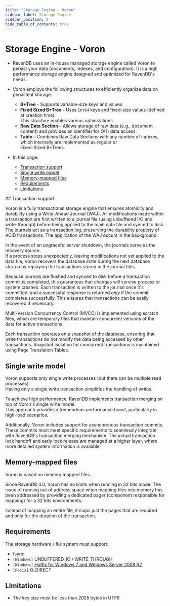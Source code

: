 ```yaml
---
title: "Storage Engine - Voron"
sidebar_label: Storage Engine
sidebar_position: 0
hide_table_of_contents: true
---
```



# Storage Engine - Voron
<Admonition type="note" title="Note">

* RavenDB uses an in-house managed storage engine called Voron to persist your data (documents, indexes, and configuration).
  It is a high performance storage engine designed and optimized for RavenDB's needs.

* Voron employs the following structures to efficiently organize data on persistent storage:
  * **B+Tree** - Supports variable-size keys and values.
  * **Fixed Sized B+Tree** - Uses `Int64` keys and fixed-size values (defined at creation time).  
    This structure enables various optimizations.
  * **Raw Data Section** – Allows storage of raw data (e.g., document content) and provides an identifier for O(1) data access.
  * **Table** – Combines Raw Data Sections with any number of indexes, which internally are implemented as regular or  
    Fixed-Sized B+Trees.

* In this page:
  * [Transaction support](../../server/storage/storage-engine.mdx#transaction-support)
  * [Single write model](../../server/storage/storage-engine.mdx#single-write-model)
  * [Memory-mapped files](../../server/storage/storage-engine.mdx#memory-mapped-files)
  * [Requirements](../../server/storage/storage-engine.mdx#requirements)
  * [Limitations](../../server/storage/storage-engine.mdx#limitations)

</Admonition>
## Transaction support

Voron is a fully transactional storage engine that ensures atomicity and durability using a Write-Ahead Journal (WAJ).
All modifications made within a transaction are first written to a journal file (using unbuffered I/O and write-through) before being applied to the main data file and synced to disk.
The journals act as a transaction log, preserving the durability property of ACID transactions.
The application of the WAJ occurs in the background.

In the event of an ungraceful server shutdown, the journals serve as the recovery source.  
If a process stops unexpectedly, leaving modifications not yet applied to the data file, 
Voron recovers the database state during the next database startup by replaying the transactions stored in the journal files. 

Because journals are flushed and synced to disk before a transaction commit is completed, this guarantees that changes will survive process or system crashes. 
Each transaction is written to the journal once it's committed, and a successful response is returned _only_ if the commit completes successfully.
This ensures that transactions can be easily recovered if necessary.

Multi-Version Concurrency Control (MVCC) is implemented using scratch files,
which are temporary files that maintain concurrent versions of the data for active transactions.

Each transaction operates on a snapshot of the database, ensuring that write transactions do not modify the data being accessed by other transactions.
Snapshot isolation for concurrent transactions is maintained using Page Translation Tables.



## Single write model

Voron supports only single write processes (but there can be multiple read processes).  
Having only a single write transaction simplifies the handling of writes.

To achieve high performance, RavenDB implements transaction merging on top of Voron's single write model.  
This approach provides a tremendous performance boost, particularly in high-load scenarios.

Additionally, Voron includes support for asynchronous transaction commits.
These commits must meet specific requirements to seamlessly integrate with RavenDB's transaction merging mechanism. 
The actual transaction lock handoff and early lock release are managed at a higher layer, where more detailed system information is available.



## Memory-mapped files

Voron is based on memory mapped files.

<Admonition type="info" title="Running on 32 bits" id="running-on-32-bits" href="#running-on-32-bits">

Since RavenDB 4.0, Voron has no limits when running in 32 bits mode. The issue of running out of address space when mapping files into memory 
has been addressed by providing a dedicated pager (component responsible for mapping) for a 32 bits environments.

Instead of mapping an entire file, it maps just the pages that are required and only for the duration of the transaction.

</Admonition>



## Requirements

The storage hardware / file system must support:

* fsync
* `[Windows]` UNBUFFERED_IO / WRITE_THROUGH
* `[Windows]` [Hotfix for Windows 7 and Windows Server 2008 R2](https://support.microsoft.com/en-us/help/2731284/33-dos-error-code-when-memory-memory-mapped-files-are-cleaned-by-using)
* `[Posix]` O_DIRECT



## Limitations

- The key size must be less than 2025 bytes in UTF8



